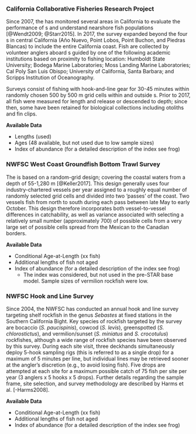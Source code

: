 

### California Collaborative Fisheries Research Project

Since 2007, the \Gls{s-ccfrp} has monitored several areas in California to 
evaluate the performance of \Gls{mpa}s and understand nearshore fish populations
[@Wendt2009; @Starr2015]. In 2017, the survey expanded beyond the four 
\Gls{mpa}s in central California
(A&ntilde;o Nuevo, Point Lobos, Point Buchon, and Piedras Blancas)
to include the entire California coast.
Fish are collected by volunteer anglers aboard \Gls{cpfv}s guided by one of 
the following academic institutions based on proximity to fishing location:
Humboldt State University;
Bodega Marine Laboratories;
Moss Landing Marine Laboratories;
Cal Poly San Luis Obispo;
University of California, Santa Barbara; and
Scripps Institution of Oceanography.

Surveys consist of fishing with hook-and-line gear for 30-45 minutes within 
randomly chosen 500 by 500 m grid cells within and outside \Gls{mpa}s.
Prior to 2017, all fish were measured for length and release or descended to depth;
since then, some have been retained for biological collections including otoliths and fin clips.

**Available Data**

- Lengths (used)
- Ages (48 available, but not used due to low sample sizes)
- Index of abundance (for a detailed description of the index see frog)


### NWFSC West Coast Groundfish Bottom Trawl Survey

The \Gls{s-wcgbt} is based on a random-grid design;
covering the coastal waters from a depth of 55-1,280 m [@Keller2017].
This design generally uses four industry-chartered vessels per year assigned to 
a roughly equal number of randomly selected grid cells and divided into two 'passes'
of the coast. Two vessels fish from north to south during each pass between late 
May to early October. This design therefore incorporates both vessel-to-vessel 
differences in catchability, as well as variance associated with selecting a 
relatively small number (approximately 700) of possible cells from a very large 
set of possible cells spread from the Mexican to the Canadian borders.

**Available Data**

- Conditional Age-at-Length (xx fish)
- Additional lengths of fish not aged
- Index of abundance (for a detailed description of the index see frog)
  + The index was considered, but not used in the pre-STAR base model. Sample 
  sizes of vermilion rockfish were low.



### NWFSC Hook and Line Survey

Since 2004, the NWFSC has conducted an annual hook and line survey targeting shelf 
rockfish in the genus *Sebastes* at fixed stations in the Southern California 
Bight. Key species of rockfish 
targeted by the survey are bocaccio (*S. paucispinis*), cowcod (*S. levis*), 
greenspotted (*S. chlorostictus*), and vermilion/sunset (*S. miniatus* and 
*S. crocotulus*) rockfishes, although a wide range of rockfish species have 
been observed by this survey. During each site visit, three deckhands simultaneously 
deploy 5-hook sampling rigs (this is referred to as a single drop) for a maximum 
of 5 minutes per line, but individual lines may be retrieved sooner at the 
angler's discretion (e.g., to avoid losing fish). Five drops are attempted at 
each site for a maximum possible catch of 75 fish per site per year (3 anglers 
x 5 hooks x 5 drops). Further details regarding the sample frame, site 
selection, and survey methodology are described by Harms et al. [-Harms2008]. 

**Available Data**

- Conditional Age-at-Length (xx fish)
- Additional lengths of fish not aged
- Index of abundance (for a detailed description of the index see frog)
